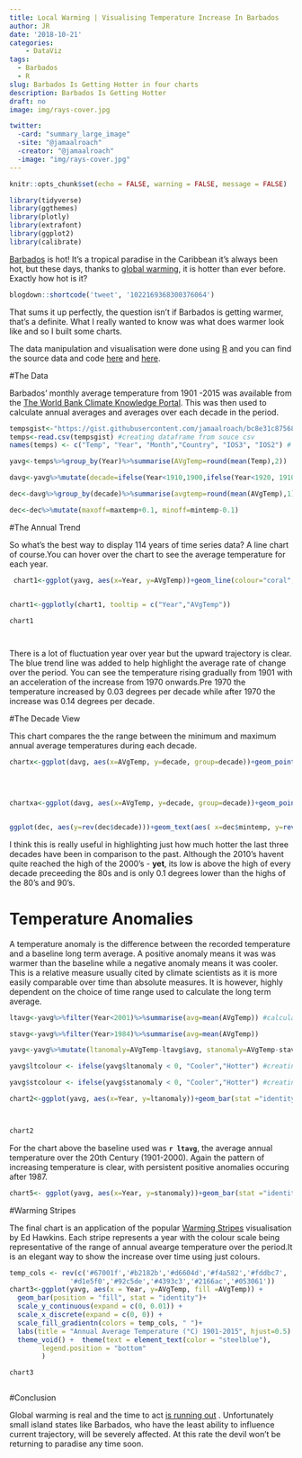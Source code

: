 ```yaml
---
title: Local Warming | Visualising Temperature Increase In Barbados  
author: JR
date: '2018-10-21'
categories:
    - DataViz
tags:
  - Barbados
  - R
slug: Barbados Is Getting Hotter in four charts
description: Barbados Is Getting Hotter
draft: no
image: img/rays-cover.jpg

twitter:
  -card: "summary_large_image"
  -site: "@jamaalroach"
  -creator: "@jamaalroach"
  -image: "img/rays-cover.jpg"
---
```




```r
knitr::opts_chunk$set(echo = FALSE, warning = FALSE, message = FALSE)
```


```r
library(tidyverse)
library(ggthemes)
library(plotly)
library(extrafont)
library(ggplot2)
library(calibrate)


```



[Barbados](https://www.visitbarbados.org/) is hot! It's a tropical paradise in the Caribbean it's always been hot, but these days, thanks to [global warming](https://www.nationalgeographic.com/environment/global-warming/global-warming-overview/?user.testname=none), it is hotter than ever before. Exactly how hot is it?

```r

blogdown::shortcode('tweet', '1022169368300376064')
```
That sums it up perfectly, the question isn't if Barbados is getting warmer, that's a  definite. What I really wanted to know was what does warmer look like and so I built some charts. 

The data manipulation and visualisation were done using [R](https://www.r-project.org/) and you can find the source data and code [here](https://gist.githubusercontent.com/jamaalroach/bc8e31c8756813ad485ec100d921dd25/raw/19d08c5a991afa9ad338ba0183fb6720faa9b5be/temp.csv) and [here](https://github.com/jamaalroach/jamaalroach.com2/blob/master/content/post/2018-10-21-test-2.Rmd).

#The Data

Barbados' monthly average temperature from 1901 -2015 was available from the [The World Bank Climate Knowledge Portal](http://sdwebx.worldbank.org/climateportal/index.cfm?page=country_historical_climate&ThisRegion=Latin%20America&ThisCcode=BRB). This was then used to calculate annual averages and averages over each decade in the period.

```r
tempsgist<-"https://gist.githubusercontent.com/jamaalroach/bc8e31c8756813ad485ec100d921dd25/raw/19d08c5a991afa9ad338ba0183fb6720faa9b5be/temp.csv"
temps<-read.csv(tempsgist) #creating dataframe from souce csv
names(temps) <- c("Temp", "Year", "Month","Country", "IOS3", "IOS2") # renaming dataframe columns

yavg<-temps%>%group_by(Year)%>%summarise(AVgTemp=round(mean(Temp),2))  # dataframe with annual average temperatures

davg<-yavg%>%mutate(decade=ifelse(Year<1910,1900,ifelse(Year<1920, 1910,ifelse(Year<1930,1920,ifelse(Year<1940,1930, ifelse(Year<1950,1940, ifelse(Year<1960,1950,ifelse(Year<1970,1960,ifelse(Year<1980,1970,ifelse(Year<1990,1980,ifelse(Year<2000,1990,ifelse(Year<2010,2000,2010)))))))))))) #dataframe with grouping by decades

dec<-davg%>%group_by(decade)%>%summarise(avgtemp=round(mean(AVgTemp),1), maxtemp=round(max(AVgTemp),1), mintemp=round(min(AVgTemp),1)) #calculating maximum, average and and minimum temperature by decade

dec<-dec%>%mutate(maxoff=maxtemp+0.1, minoff=mintemp-0.1)

```


#The Annual Trend


So what's the best way to display 114 years of time series data? A line chart of course.You can hover over the chart to see the average temperature for each year.



```r
 chart1<-ggplot(yavg, aes(x=Year, y=AVgTemp))+geom_line(colour="coral", size=0.6)+theme(panel.grid = element_line(colour = "white"))+theme(axis.title.x = element_blank(), axis.ticks = element_line(color = "white"), axis.text = element_text(colour="gray59"))+geom_smooth()+theme(panel.background=element_rect(fill= "white"), plot.background = element_rect(fill="white"))+ggtitle("Annual Average Temperature (°C)")+theme(plot.title =  element_text(color="gray59", hjust = -.5))+theme(panel.grid.major.x= element_blank(), panel.grid.major.y = element_line(colour = "gray89", linetype = 3), axis.title.y = element_blank())


chart1<-ggplotly(chart1, tooltip = c("Year","AVgTemp"))

chart1




```


There is a lot of fluctuation year over year but the upward trajectory is clear. The blue trend line was added to help highlight the average rate of change over the period. You can see the temperature rising gradually from 1901 with an acceleration of the increase from 1970 onwards.Pre 1970 the temperature increased by 0.03 degrees per decade while after 1970 the increase was 0.14 degrees per decade.





#The Decade View

This chart compares the the range between the minimum and maximum annual average temperatures during each decade. 









```r
chartx<-ggplot(davg, aes(x=AVgTemp, y=decade, group=decade))+geom_point(aes(color=AVgTemp),pch=15, size=5)+scale_colour_gradient(low="steelblue",high="coral")     +scale_y_continuous(trans = "reverse", labels=davg$decade, breaks = davg$decade)+theme(panel.background = element_rect(fill = "black"), panel.grid.minor = element_line(colour = "black", linetype = 3), panel.grid.major = element_line(colour = "black", linetype = 3))+theme(axis.text.x = element_blank(), axis.ticks = element_blank(),axis.title = element_blank(), legend.position = "top", legend.direction = "horizontal", legend.title = element_text(colour = "black"), legend.background = element_rect(fill = "black"), legend.text = element_text(colour = "white"))+ggtitle("Annual Average Temperature In Decades")+geom_hline(yintercept = c(1895,1905,1915,1925,1935,1945,1955,1965,1975,1985,1995,2005,2015), linetype=3, colour="gray60")+theme(plot.background = element_rect(fill="black"), axis.text.y = element_text(colour="white"),plot.title = element_text(colour = "white", hjust = 0.5))

 
 
```



```r
chartxa<-ggplot(davg, aes(x=AVgTemp, y=decade, group=decade))+geom_point(aes(color=AVgTemp),pch=15, size=5)+scale_colour_gradient(low="steelblue",high="coral")     +scale_y_continuous(trans = "reverse", labels=davg$decade, breaks = davg$decade)+theme(panel.background = element_rect(fill = "white"), panel.grid.minor = element_line(colour = "white", linetype = 3), panel.grid.major = element_line(colour = "white",linetype = 3))+theme (axis.text.x = element_blank(), axis.ticks = element_blank(),axis.title = element_blank(), legend.position = "top", legend.title = element_text(colour = "white"), legend.direction = "horizontal")+ggtitle("Annual Average Temperature In Decades" )+geom_hline(yintercept = c(1895,1905,1915,1925,1935,1945,1955,1965,1975,1985,1995,2005,2015), linetype=3, colour="black")+theme(plot.title = element_text( hjust = 0.5))


```



```r

```


```r
ggplot(dec, aes(y=rev(dec$decade)))+geom_text(aes( x=dec$mintemp, y=rev(dec$decade), label=dec$decade, hjust=1.40, ))+geom_point(aes(x=dec$mintemp, colour="steelblue", size=1))+geom_point(aes(x=dec$maxtemp, colour="firebrick1", size=1))+geom_segment(x=dec$mintemp, xend=dec$maxtemp, y=rev(dec$decade), yend=rev(dec$decade), colour="gray")+theme(legend.position = "none", panel.background = element_rect(fill="white"), axis.title.y=element_blank(),axis.text.y=element_blank(),axis.ticks.y=element_blank())+ggtitle("Decade Min-Max Range - Average Annual Temperature (°C)")+theme(plot.title = element_text(colour = "gray59", hjust = .5), axis.text.x = element_text(colour = "gray59"), axis.ticks.x = element_blank(),axis.title.x = element_blank())+coord_cartesian(xlim = c(25.3,27.25))
```




I think this is really useful in highlighting just how much hotter the last three decades have been in comparison to the past. Although the 2010's havent quite reached the high of the 2000's - **yet**, its low is above the high of every decade preceeding the 80s and is only 0.1 degrees lower than the highs of the 80's and 90's.  






# Temperature Anomalies

A temperature anomaly is the difference between the recorded temperature and a baseline long term average. A positive anomaly means it was was warmer than the baseline while a negative anomaly means it was cooler. This is a relative measure usually cited by climate scientists as it is more easily comparable over time than absolute measures. It is however, highly dependent on the choice of time range used to calculate the long term average.


```r
ltavg<-yavg%>%filter(Year<2001)%>%summarise(avg=mean(AVgTemp)) #calculating 100 YEAR long term average using years 1901-2000
```


 



```r


stavg<-yavg%>%filter(Year>1984)%>%summarise(avg=mean(AVgTemp))

yavg<-yavg%>%mutate(ltanomaly=AVgTemp-ltavg$avg, stanomaly=AVgTemp-stavg$avg) 

yavg$ltcolour <- ifelse(yavg$ltanomaly < 0, "Cooler","Hotter") #creating variable used to assign colour for plotting in long term average chart

yavg$stcolour <- ifelse(yavg$stanomaly < 0, "Cooler","Hotter") #creating variable used to assign colour for plotting in short term average chart

chart2<-ggplot(yavg, aes(x=Year, y=ltanomaly))+geom_bar(stat ="identity",aes(fill=ltcolour))+scale_fill_manual(values=c(Hotter="firebrick1",Cooler="steelblue"))+theme(legend.title=element_blank(), legend.position="none")+theme(panel.grid.major = element_line(colour = "gray89", linetype=3), panel.grid.minor = element_blank())+theme(panel.background=element_rect(fill= "white"), plot.background = element_rect(fill="white"))+theme(axis.title.x = element_blank(), axis.ticks = element_line(color = "white"), axis.text = element_text(colour = "gray59"))+ggtitle("Temperature Anomaly(°C)")+theme(plot.title = element_text(color = "gray59", hjust = 0.5), axis.title.y = element_blank())



chart2

```

For the chart above the baseline used was **`r ltavg`**, the average annual temperature over the 20th Century (1901-2000). Again the pattern of increasing temperature is clear, with persistent positive anomalies occuring after 1987. 

```r


chart5<- ggplot(yavg, aes(x=Year, y=stanomaly))+geom_bar(stat ="identity",aes(fill=stcolour))+scale_fill_manual(values=c(Hotter="firebrick1",Cooler="steelblue"))+labs(y="Temperature Anomaly (°C)")+theme_fivethirtyeight()+  theme(legend.title=element_blank(), legend.position="none")+theme(panel.grid.major = element_blank(), panel.grid.minor = element_blank())+theme(plot.title = element_text(color = "gray", face="bold"))


```












#Warming Stripes 

The final chart is an application of the  popular [Warming Stripes](http://www.climate-lab-book.ac.uk/2018/warming-stripes/) visualisation by Ed Hawkins.
Each stripe represents a year with the colour scale being representative of the range of annual avearge temperature over the period.It is an elegant way to show the  increase over time using just colours.


```r
temp_cols <- rev(c('#67001f','#b2182b','#d6604d','#f4a582','#fddbc7',
               '#d1e5f0','#92c5de','#4393c3','#2166ac','#053061'))
chart3<-ggplot(yavg, aes(x = Year, y=AVgTemp, fill =AVgTemp)) +
  geom_bar(position = "fill", stat = "identity")+
  scale_y_continuous(expand = c(0, 0.01)) +
  scale_x_discrete(expand = c(0, 0)) +
  scale_fill_gradientn(colors = temp_cols, " ")+
  labs(title = "Annual Average Temperature (°C) 1901-2015", hjust=0.5) +
  theme_void() +  theme(text = element_text(color = "steelblue"),
        legend.position = "bottom"
        )

chart3



```



#Conclusion

Global warming is real and the time to act [is running out](https://www.un.org/sg/en/content/sg/statement/2018-10-08/statement-secretary-general-ipcc-special-report-global-warming-15-%C2%BAc) . Unfortunately small island states like Barbados, who have the least ability to influence current trajectory, will be severely affected. At this rate the devil won't be returning to paradise any time soon.







